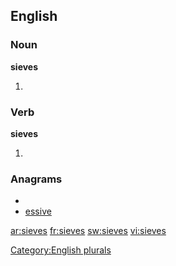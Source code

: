 ==English==

===Noun===
'''sieves'''

# {{plural of |[[sieve]]}}

===Verb===
'''sieves'''

# {{third-person singular of|[[sieve]]}}

===Anagrams===
* {{alphagram|eeissv}}
* [[essive#English|essive]]

[[Category:English plurals]]

[[ar:sieves]]
[[fr:sieves]]
[[sw:sieves]]
[[vi:sieves]]